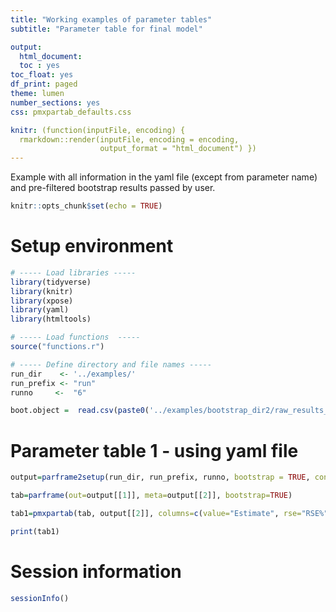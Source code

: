 ```yaml
---
title: "Working examples of parameter tables"
subtitle: "Parameter table for final model"

output:
  html_document:
  toc : yes
toc_float: yes
df_print: paged
theme: lumen
number_sections: yes
css: pmxpartab_defaults.css

knitr: (function(inputFile, encoding) {
  rmarkdown::render(inputFile, encoding = encoding,
                    output_format = "html_document") })
---
```


Example with all information in the yaml file (except from parameter name) and pre-filtered bootstrap results passed by user.
  
```r

knitr::opts_chunk$set(echo = TRUE)

```

# Setup environment
```r

# ----- Load libraries -----
library(tidyverse)
library(knitr)
library(xpose)
library(yaml)
library(htmltools)

# ----- Load functions  -----
source("functions.r")

# ----- Define directory and file names -----
run_dir    <- '../examples/'
run_prefix <- "run"
runno     <-  "6"

boot.object =  read.csv(paste0('../examples/bootstrap_dir2/raw_results_run5boot.csv'), header = TRUE, check.names = FALSE)

```

# Parameter table 1 - using yaml file
```r

output=parframe2setup(run_dir, run_prefix, runno, bootstrap = TRUE, conf.level = 0.95, min_suc = TRUE, read.boot = TRUE, boot.obj = boot.object, yaml.file = TRUE, yaml.file.name = 'meta.yaml')

tab=parframe(out=output[[1]], meta=output[[2]], bootstrap=TRUE)  

tab1=pmxpartab(tab, output[[2]], columns=c(value="Estimate", rse="RSE%", ci95="95%CI", shrinkage="Shrinkage"))

print(tab1)

```

# Session information
```r

sessionInfo()

```

